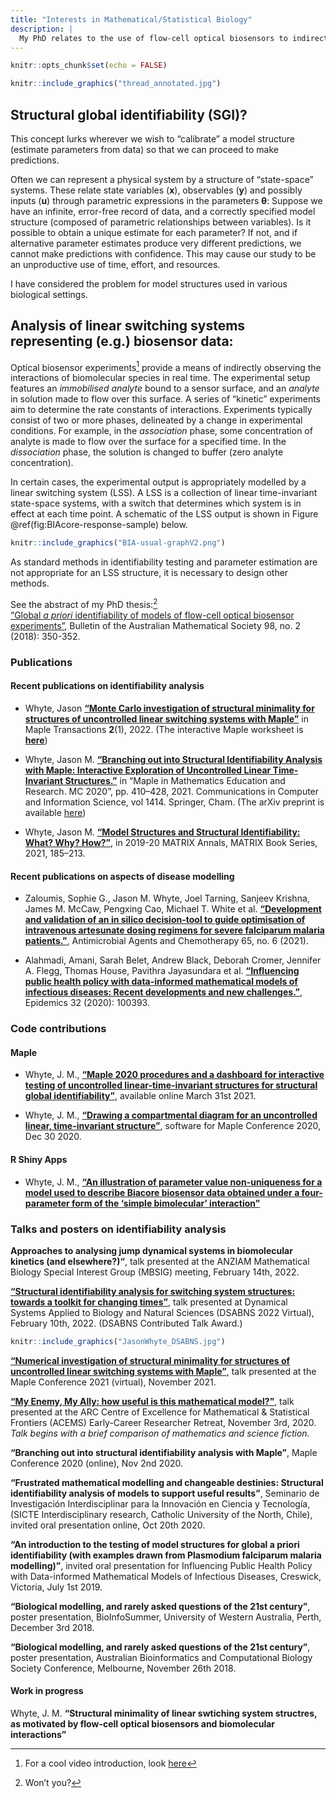 ```yaml
---
title: "Interests in Mathematical/Statistical Biology"
description: | 
  My PhD relates to the use of flow-cell optical biosensors to indirectly study the dynamics of biomolecular interactions. This led to interest in variety of problems. <br> 
---
```


```r
knitr::opts_chunk$set(echo = FALSE)
```

```r
knitr::include_graphics("thread_annotated.jpg")
```

## Structural global identifiability (SGI)? <br>
This concept lurks wherever we wish to "calibrate" a model structure (estimate parameters from data) so that we can proceed to make predictions. <br>

Often we can represent a physical system by a structure of "state-space" systems. These relate state variables (**x**),
observables (**y**) and possibly inputs (**u**) through parametric expressions in the parameters $\boldsymbol{\theta}$:
\begin{gather}
\dot{\bf x}({\bf x}, {\bf u}, t; {\boldsymbol{\theta}}) = {\bf f}({\bf x}, {\bf u}, t; {\boldsymbol{\theta}}) \, , \quad {\bf x}(0) = {\bf x_{0}}(\boldsymbol{\theta}) \\
{\bf y}({\bf x}, {\bf u}, t; {\boldsymbol{\theta}}) = {\bf g}({\bf x}, {\bf u}, t; {\boldsymbol{\theta}}) \, .
\end{gather}
Suppose we have an infinite, error-free record of data, and a correctly specified model structure (composed of parametric relationships between variables). Is it possible to obtain a unique estimate for each parameter?
If not, and if alternative parameter estimates produce very different predictions, we cannot make predictions with confidence. This may cause our study to be an unproductive use of time, effort, and resources. 

I have considered the problem for model structures used in various biological settings.

## Analysis of linear switching systems representing (e.g.) biosensor data: <br>
Optical biosensor experiments^[For a cool video introduction, look [here](https://www.youtube.com/watch?v=h6z_1rAaduE&t=9s)] provide a means of indirectly observing the interactions of biomolecular species in real time. The experimental setup features an _immobilised analyte_ bound to a sensor surface, and an _analyte_ in solution made to flow over this surface. A series of "kinetic" experiments aim to determine the rate constants of interactions. Experiments typically consist of two or more phases, delineated by a change in experimental conditions. For example, in the _association_ phase, some concentration of analyte is made to flow over the surface for a specified time. 
In the _dissociation_ phase, the solution is changed to buffer (zero analyte concentration).

In certain cases, the experimental output is appropriately modelled by a linear switching system (LSS). A LSS is a collection of linear time-invariant state-space systems, with a switch that determines which system is in effect at each time point. A schematic of the LSS output is shown in 
Figure \@ref(fig:BIAcore-response-sample) below.

```r
knitr::include_graphics("BIA-usual-graphV2.png")
```
As standard methods in identifiability testing and parameter estimation are not appropriate for an LSS structure, it is necessary to design other methods.

See the abstract of my PhD thesis:^[Won't you?] <br>
  ["Global _a priori_ identifiability of models of flow-cell optical biosensor experiments"](https://www.cambridge.org/core/journals/bulletin-of-the-australian-mathematical-society/article/global-a-priori-identifiability-of-models-of-flowcell-optical-biosensor-experiments/E2514E38B97CACCAAA6578E26A2029F5#fndtn-metrics), Bulletin of the Australian Mathematical Society 98, no. 2 (2018): 350-352.


### Publications 
#### Recent publications on identifiability analysis

* Whyte, Jason [**"Monte Carlo investigation of structural minimality for structures of uncontrolled linear switching systems with Maple"**](https://doi.org/10.5206/mt.v2i1.14385) in Maple Transactions **2**(1), 2022. (The interactive Maple worksheet is [**here**](https://maple.cloud/app/5716410599997440/MT+14385%3A+Whyte?key=82D39EEA313E45268E492186952F37D42FF3C9E5E0984C73A5FFDB1729CFD593))

* Whyte, Jason M. [**"Branching out into Structural Identifiability Analysis with Maple: Interactive Exploration of Uncontrolled Linear Time-Invariant Structures."**](https://doi.org/10.1007/978-3-030-81698-8_27) in "Maple in Mathematics Education and Research. MC 2020", pp. 410--428, 2021. Communications in Computer and Information Science, vol 1414. Springer, Cham. (The arXiv preprint is available [here](https://arxiv.org/abs/2103.11309)) 

* Whyte, Jason M. [**"Model Structures and Structural Identifiability: What? Why? How?"**](https://doi.org/10.1007/978-3-030-62497-2_10), in 2019-20 MATRIX Annals, MATRIX Book Series, 2021, 185–213.

#### Recent publications on aspects of disease modelling
* Zaloumis, Sophie G., Jason M. Whyte, Joel Tarning, Sanjeev Krishna, James M. McCaw, Pengxing Cao, Michael T. White et al. [**"Development and validation of an in silico decision-tool to guide optimisation of intravenous artesunate dosing regimens for severe falciparum malaria patients."**](https://doi.org/10.1128/AAC.02346-20), Antimicrobial Agents and Chemotherapy 65, no. 6 (2021).

* Alahmadi, Amani, Sarah Belet, Andrew Black, Deborah Cromer, Jennifer A. Flegg, Thomas House, Pavithra Jayasundara et al. [**"Influencing public health policy with data-informed mathematical models of infectious diseases: Recent developments and new challenges."**](https://doi.org/10.1016/j.epidem.2020.100393), Epidemics 32 (2020): 100393.

### Code contributions
#### Maple
* Whyte, J. M., [**“Maple 2020 procedures and a dashboard for interactive testing of uncontrolled linear-time-invariant structures for structural global identifiability”**](https://maple.cloud/app/5312540069855232/Maple+2020+procedures+and+a+dashboard+for+interactive+testing+of+uncontrolled+linear-time-invariant+structures+for+structural+global+identifiability), available online March 31st 2021.

*	Whyte, J. M., [**“Drawing a compartmental diagram for an uncontrolled linear, time-invariant structure”**](https://maple.cloud/app/5380800117211136/Drawing+a+compartmental+diagram+for+an+uncontrolled+linear%2C+time-invariant+structure), software for Maple Conference 2020, Dec 30 2020.

#### R Shiny Apps
* Whyte, J. M., [**"An illustration of parameter value non-uniqueness for a model used to describe Biacore biosensor data obtained under a four-parameter form of the 'simple bimolecular' interaction"**](https://jmwhyte.shinyapps.io/4parameter_simple-bimolecular-int_ex/?_ga=2.124313731.802085833.1600240688-835245775.1600240688)

### Talks and posters on identifiability analysis


**Approaches to analysing jump dynamical systems in biomolecular kinetics (and elsewhere?)"**, talk
presented at the ANZIAM Mathematical Biology Special Interest Group (MBSIG) meeting, February 14th, 2022.

[**"Structural identifiability analysis for switching system structures: towards a toolkit for changing times"**](https://sites.google.com/view/dsabns2022/scientific-programme/book-of-abstracts), talk presented at Dynamical Systems Applied to Biology and Natural Sciences (DSABNS 2022 Virtual), February 10th, 2022.
(DSABNS Contributed Talk Award.)

```r
knitr::include_graphics("JasonWhyte_DSABNS.jpg")
```

[**"Numerical investigation of structural minimality for structures of uncontrolled linear switching systems with Maple"**](https://www.maplesoft.com/mapleconference/2021/pdfs/MC2021-Event-Guide.pdf), talk presented at the Maple Conference 2021 (virtual), November 2021.

[**"My Enemy, My Ally: how useful is this mathematical model?"**](https://www.youtube.com/watch?v=LX4A9Yq1qnY), talk presented at the ARC Centre of Excellence for Mathematical & Statistical Frontiers (ACEMS) Early-Career Researcher Retreat, November 3rd, 2020. <br>
_Talk begins with a brief comparison of mathematics and science fiction._

**“Branching out into structural identifiability analysis with Maple”**, Maple Conference 2020 (online), Nov 2nd 2020.

**“Frustrated mathematical modelling and changeable destinies: Structural identifiability analysis of models to support useful results”**, Seminario de Investigación Interdisciplinar para la Innovación en Ciencia y Tecnología, (SICTE Interdisciplinary research, Catholic University of the North, Chile), invited oral presentation
 online, Oct 20th 2020.

**“An introduction to the testing of model structures for global a priori identifiability (with examples drawn from Plasmodium falciparum malaria modelling)”**, invited oral presentation for Influencing Public Health Policy with Data-informed Mathematical Models of Infectious Diseases, Creswick, Victoria, July 1st 2019.

**“Biological modelling, and rarely asked questions of the 21st century”**, poster presentation, 
BioInfoSummer, University of Western Australia, Perth, December 3rd 2018.

**“Biological modelling, and rarely asked questions of the 21st century”**, poster presentation, Australian Bioinformatics and Computational Biology Society Conference, Melbourne, November 26th 2018.

#### Work in progress
Whyte, J. M. **"Structural minimality of linear swtiching system structres, as motivated by flow-cell optical biosensors and biomolecular interactions"**


